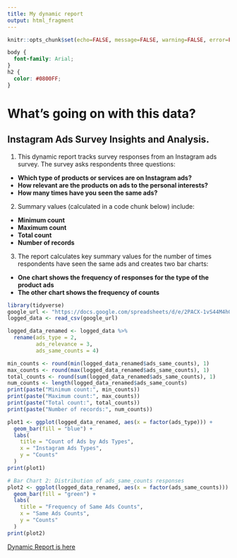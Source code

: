 ```yaml
---
title: My dynamic report
output: html_fragment
---
```


```r
knitr::opts_chunk$set(echo=FALSE, message=FALSE, warning=FALSE, error=FALSE)

```

```css
body {
  font-family: Arial;
}
h2 {
  color: #0800FF;
}
```

# What's going on with this data?
## Instagram Ads Survey Insights and Analysis. 
1. This dynamic report tracks survey responses from an Instagram ads survey. The survey asks respondents three questions: 
- **Which type of products or services are on Instagram ads?**  
- **How relevant are the products on ads to the personal interests?**  
- **How many times have you seen the same ads?**  

2. Summary values (calculated in a code chunk below) include:  
- **Minimum count**   
- **Maximum count**   
- **Total count**   
- **Number of records**     

3. The report calculates key summary values for the number of times respondents have seen the same ads and creates two bar charts:  
- **One chart shows the frequency of responses for the type of the product ads**  
- **The other chart shows the frequency of  counts**   


```r
library(tidyverse)
google_url <- "https://docs.google.com/spreadsheets/d/e/2PACX-1vS44M4hGnJWmtP5lR9MwR4CFErRXUqQUu2Zqga9JhcLOUNS_5_Q876kZCDUX6PhTcWbWtsgn5MAg0eN/pub?output=csv"
logged_data <- read_csv(google_url)

logged_data_renamed <- logged_data %>%
  rename(ads_type = 2,
         ads_relevance = 3,
         ads_same_counts = 4)

min_counts <- round(min(logged_data_renamed$ads_same_counts), 1)
max_counts <- round(max(logged_data_renamed$ads_same_counts), 1)
total_counts <- round(sum(logged_data_renamed$ads_same_counts), 1)
num_counts <- length(logged_data_renamed$ads_same_counts)
print(paste("Minimum count:", min_counts))
print(paste("Maximum count:", max_counts))
print(paste("Total count:", total_counts))
print(paste("Number of records:", num_counts))

plot1 <- ggplot(logged_data_renamed, aes(x = factor(ads_type))) +
  geom_bar(fill = "blue") +
  labs(
    title = "Count of Ads by Ads Types",
    x = "Instagram Ads Types",
    y = "Counts"
  )
print(plot1)

# Bar Chart 2: Distribution of ads_same_counts responses
plot2 <- ggplot(logged_data_renamed, aes(x = factor(ads_same_counts))) +
  geom_bar(fill = "green") +
  labs(
    title = "Frequency of Same Ads Counts",
    x = "Same Ads Counts",
    y = "Counts"
  )
print(plot2)

```

[Dynamic Report is here](https://differndeeper.github.io/stats220/)

